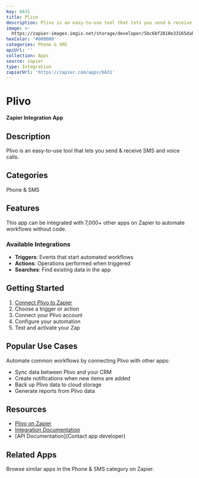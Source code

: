 ```yaml
---
key: 6631
title: Plivo
description: Plivo is an easy-to-use tool that lets you send & receive SMS and voice calls.
image: >-
  https://zapier-images.imgix.net/storage/developer/5bc6bf2010e33165dab604fbd8fb2cd3.png?auto=format%2Ccompress&ixlib=python-3.0.0&q=50
hexColor: '#000000'
categories: Phone & SMS
apiUrl: ''
collection: Apps
source: zapier
type: Integration
zapierUrl: 'https://zapier.com/apps/6631'
---
```

# Plivo

**Zapier Integration App**

## Description

Plivo is an easy-to-use tool that lets you send & receive SMS and voice calls.

## Categories

Phone & SMS

## Features

This app can be integrated with 7,000+ other apps on Zapier to automate workflows without code.

### Available Integrations

- **Triggers**: Events that start automated workflows
- **Actions**: Operations performed when triggered
- **Searches**: Find existing data in the app

## Getting Started

1. [Connect Plivo to Zapier](https://zapier.com/apps/6631)
2. Choose a trigger or action
3. Connect your Plivo account
4. Configure your automation
5. Test and activate your Zap

## Popular Use Cases

Automate common workflows by connecting Plivo with other apps:

- Sync data between Plivo and your CRM
- Create notifications when new items are added
- Back up Plivo data to cloud storage
- Generate reports from Plivo data

## Resources

- [Plivo on Zapier](https://zapier.com/apps/6631)
- [Integration Documentation](https://zapier.com/apps/6631/integrations)
- [API Documentation](Contact app developer)

## Related Apps

Browse similar apps in the Phone & SMS category on Zapier.
